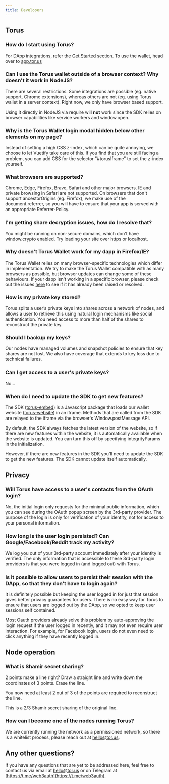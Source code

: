 ```yaml
---
title: Developers
---
```


## Torus

### How do I start using Torus?

For DApp integrations, refer the [Get Started](../get-started) section. To use
the wallet, head over to [app.tor.us](https://app.tor.us)

### Can I use the Torus wallet outside of a browser context? Why doesn't it work in NodeJS?

There are several restrictions. Some integrations are possible \(eg. native
support, Chrome extensions\), whereas others are not \(eg. using Torus wallet in
a server context\). Right now, we only have browser based support.

Using it directly in NodeJS via require will **not** work since the SDK relies
on browser capabilities like service workers and window.open.

### Why is the Torus Wallet login modal hidden below other elements on my page?

Instead of setting a high CSS z-index, which can be quite annoying, we choose to
let Vuetify take care of this. If you find that you are still facing a problem,
you can add CSS for the selector "\#torusIframe" to set the z-index yourself.

### What browsers are supported?

Chrome, Edge, Firefox, Brave, Safari and other major browsers. IE and private
browsing in Safari are not supported. On browsers that don't support
ancestorOrigins \(eg. Firefox\), we make use of the document.referrer, so you
will have to ensure that your app is served with an appropriate Referrer-Policy.

### I'm getting share decryption issues, how do I resolve that?

You might be running on non-secure domains, which don't have window.crypto
enabled. Try loading your site over https or localhost.

### Why doesn't Torus Wallet work for my dapp in Firefox/IE?

The Torus Wallet relies on many browser-specific technologies which differ in
implementation. We try to make the Torus Wallet compatible with as many browsers
as possible, but browser updates can change some of these behaviours. If your
dapp isn't working in a specific browser, please check out the issues
[here](https://github.com/torusresearch/torus-website/issues) to see if it has
already been raised or resolved.

### How is my private key stored?

Torus splits a user’s private keys into shares across a network of nodes, and
allows a user to retrieve this using natural login mechanisms like social
authentication. You need access to more than half of the shares to reconstruct
the private key.

### Should I backup my keys?

Our nodes have managed volumes and snapshot policies to ensure that key shares
are not lost. We also have coverage that extends to key loss due to technical
failures.

### Can I get access to a user's private keys?

No...

### When do I need to update the SDK to get new features?

The SDK \([torus-embed](https://github.com/torusresearch/torus-embed)\) is a
Javascript package that loads our wallet website
\([torus-website](https://github.com/torusresearch/torus-website)\) in an
iframe. Methods that are called from the SDK are relayed to the iframe via the
browser's Window.postMessage API.

By default, the SDK always fetches the latest version of the website, so if
there are new features within the website, it is automatically available when
the website is updated. You can turn this off by specifying integrityParams in
the initialization.

However, if there are new features in the SDK you'll need to update the SDK to
get the new features. The SDK cannot update itself automatically.

## Privacy

### Will Torus have access to a user's contacts from the OAuth login?

No, the initial login only requests for the minimal public information, which
you can see during the OAuth popup screen by the 3rd-party provider. The purpose
of the login is only for verification of your identity, not for access to your
personal information.

### How long is the user login persisted? Can Google/Facebook/Reddit track my activity?

We log you out of your 3rd-party account immediately after your identity is
verified. The only information that is accessible to these 3rd-party login
providers is that you were logged in \(and logged out\) with Torus.

### Is it possible to allow users to persist their session with the DApp, so that they don't have to login again?

It is definitely possible but keeping the user logged in for just that session
gives better privacy guarantees for users. There is no easy way for Torus to
ensure that users are logged out by the DApp, so we opted to keep user sessions
self contained.

Most Oauth providers already solve this problem by auto-approving the login
request if the user logged in recently, and it may not even require user
interaction. For example, for Facebook login, users do not even need to click
anything if they have recently logged in.

## Node operation

### What is Shamir secret sharing?

2 points make a line right? Draw a straight line and write down the coordinates
of 3 points. Erase the line.

You now need at least 2 out of 3 of the points are required to reconstruct the
line.

This is a 2/3 Shamir secret sharing of the original line.

### How can I become one of the nodes running Torus?

We are currently running the network as a permissioned network, so there is a
whitelist process, please reach out at hello@tor.us.

## Any other questions?

If you have any questions that are yet to be addressed here, feel free to
contact us via email at hello@tor.us or on Telegram at
[https://t.me/web3auth](https://t.me/web3auth).
